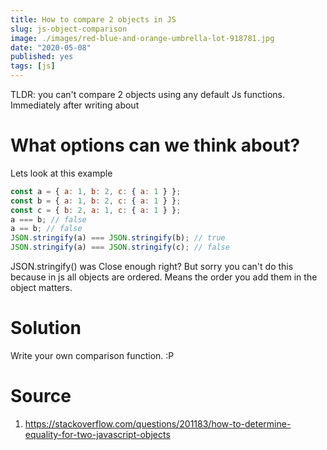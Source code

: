 ```yaml
---
title: How to compare 2 objects in JS
slug: js-object-comparison
image: ./images/red-blue-and-orange-umbrella-lot-918781.jpg
date: "2020-05-08"
published: yes
tags: [js]
---
```



TLDR: you can't compare 2 objects using any default Js functions. Immediately after writing about

# What options can we think about?

Lets look at this example

<CodeDivWrapper>

```js
const a = { a: 1, b: 2, c: { a: 1 } };
const b = { a: 1, b: 2, c: { a: 1 } };
const c = { b: 2, a: 1, c: { a: 1 } };
a === b; // false
a == b; // false
JSON.stringify(a) === JSON.stringify(b); // true
JSON.stringify(a) === JSON.stringify(c); // false
```

</CodeDivWrapper>

JSON.stringify() was Close enough right? But sorry you can't do this because in js all objects are ordered. Means the order you add them in the object matters.

# Solution

Write your own comparison function. :P

# Source

1. https://stackoverflow.com/questions/201183/how-to-determine-equality-for-two-javascript-objects
